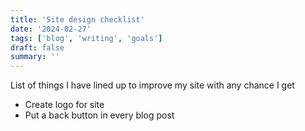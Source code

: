 ```yaml
---
title: 'Site design checklist'
date: '2024-02-27'
tags: ['blog', 'writing', 'goals']
draft: false
summary: ''
---
```

List of things I have lined up to improve my site with any chance I get

- Create logo for site
- Put a back button in every blog post